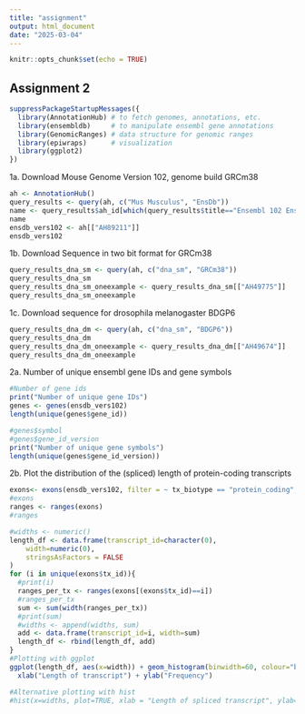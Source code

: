 ```yaml
---
title: "assignment"
output: html_document
date: "2025-03-04"
---
```


```r
knitr::opts_chunk$set(echo = TRUE)
```

## Assignment 2

```r
suppressPackageStartupMessages({
  library(AnnotationHub) # to fetch genomes, annotations, etc.
  library(ensembldb)     # to manipulate ensembl gene annotations
  library(GenomicRanges) # data structure for genomic ranges 
  library(epiwraps)      # visualization
  library(ggplot2)
})
```

1a. Download Mouse Genome Version 102, genome build GRCm38

```r
ah <- AnnotationHub()
query_results <- query(ah, c("Mus Musculus", "EnsDb"))
name <- query_results$ah_id[which(query_results$title=="Ensembl 102 EnsDb for Mus musculus")]
name
ensdb_vers102 <- ah[["AH89211"]]
ensdb_vers102
```

1b. Download Sequence in two bit format for GRCm38

```r
query_results_dna_sm <- query(ah, c("dna_sm", "GRCm38"))
query_results_dna_sm
query_results_dna_sm_oneexample <- query_results_dna_sm[["AH49775"]]
query_results_dna_sm_oneexample
```
1c. Download sequence for drosophila melanogaster BDGP6
```r
query_results_dna_dm <- query(ah, c("dna_sm", "BDGP6"))
query_results_dna_dm
query_results_dna_dm_oneexample <- query_results_dna_dm[["AH49674"]]
query_results_dna_dm_oneexample
```
2a. Number of unique ensembl gene IDs and gene symbols
```r
#Number of gene ids
print("Number of unique gene IDs")
genes <- genes(ensdb_vers102)
length(unique(genes$gene_id))

#genes$symbol
#genes$gene_id_version
print("Number of unique gene symbols")
length(unique(genes$gene_id_version))
```
2b. Plot the distribution of the (spliced) length of protein-coding transcripts
```r
exons<- exons(ensdb_vers102, filter = ~ tx_biotype == "protein_coding", columns = c("tx_id", "seq_length"))
#exons
ranges <- ranges(exons)
#ranges

#widths <- numeric()
length_df <- data.frame(transcript_id=character(0), 
    width=numeric(0),
    stringsAsFactors = FALSE
)
for (i in unique(exons$tx_id)){
  #print(i)
  ranges_per_tx <- ranges(exons[(exons$tx_id)==i])
  #ranges_per_tx
  sum <- sum(width(ranges_per_tx))
  #print(sum)
  #widths <- append(widths, sum)
  add <- data.frame(transcript_id=i, width=sum)
  length_df <- rbind(length_df, add)
}
#Plotting with ggplot
ggplot(length_df, aes(x=width)) + geom_histogram(binwidth=60, colour="black", fill="white") + ggtitle("Distribution of length of spliced transcripts") +
  xlab("Length of transcript") + ylab("Frequency")

#Alternative plotting with hist
#hist(x=widths, plot=TRUE, xlab = "Length of spliced transcript", ylab= "Frequency", main="Distribution of transcript lengths")
```